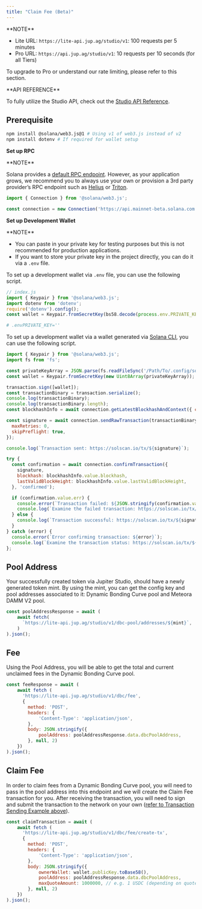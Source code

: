 ```yaml
---
title: "Claim Fee (Beta)"
---
```


<Info>
  **NOTE**

  * Lite URL: `https://lite-api.jup.ag/studio/v1`: 100 requests per 5 minutes
  * Pro URL: `https://api.jup.ag/studio/v1`: 10 requests per 10 seconds (for all Tiers)

  To upgrade to Pro or understand our rate limiting, please refer to this section.

  <CardGroup>
    <Card title="API Key Setup" href="/api-setup" icon="key" horizontal/>
    <Card title="API Rate Limit" href="/api-rate-limit" icon="gauge" horizontal/>
  </CardGroup>
</Info>

<Tip>
  **API REFERENCE**

  To fully utilize the Studio API, check out the [Studio API Reference](/api-reference/studio-api).
</Tip>

## Prerequisite

<AccordionGroup>
<Accordion title="Dependencies">

```bash
npm install @solana/web3.js@1 # Using v1 of web3.js instead of v2
npm install dotenv # If required for wallet setup
```
</Accordion>

<Accordion title="RPC">

  **Set up RPC**

<Info>
  **NOTE**

  Solana provides a [default RPC endpoint](https://solana.com/docs/core/clusters). However, as your application grows, we recommend you to always use your own or provision a 3rd party provider’s RPC endpoint such as [Helius](https://helius.dev/) or [Triton](https://triton.one/).
</Info>

```js
import { Connection } from '@solana/web3.js';

const connection = new Connection('https://api.mainnet-beta.solana.com');
```
</Accordion>

<Accordion title="Wallet">

  **Set up Development Wallet**

<Info>
  **NOTE**

  * You can paste in your private key for testing purposes but this is not recommended for production applications.
  * If you want to store your private key in the project directly, you can do it via a `.env` file.
</Info>

To set up a development wallet via `.env` file, you can use the following script.

```js
// index.js
import { Keypair } from '@solana/web3.js';
import dotenv from 'dotenv';
require('dotenv').config();
const wallet = Keypair.fromSecretKey(bs58.decode(process.env.PRIVATE_KEY || ''));
  ```

```bash
# .envPRIVATE_KEY=''
```

To set up a development wallet via a wallet generated via [Solana CLI](https://solana.com/docs/intro/installation#solana-cli-basics), you can use the following script.

```js
import { Keypair } from '@solana/web3.js';
import fs from 'fs';

const privateKeyArray = JSON.parse(fs.readFileSync('/Path/To/.config/solana/id.json', 'utf8').trim());
const wallet = Keypair.fromSecretKey(new Uint8Array(privateKeyArray));
```
</Accordion>

<Accordion title="Transaction Sending Example">

```js
transaction.sign([wallet]);
const transactionBinary = transaction.serialize();
console.log(transactionBinary);
console.log(transactionBinary.length);
const blockhashInfo = await connection.getLatestBlockhashAndContext({ commitment: 'finalized' });

const signature = await connection.sendRawTransaction(transactionBinary, {
  maxRetries: 0,
  skipPreflight: true,
});

console.log(`Transaction sent: https://solscan.io/tx/${signature}`);

try {
  const confirmation = await connection.confirmTransaction({
    signature,
    blockhash: blockhashInfo.value.blockhash,
    lastValidBlockHeight: blockhashInfo.value.lastValidBlockHeight,
  }, 'confirmed');

  if (confirmation.value.err) {
    console.error(`Transaction failed: ${JSON.stringify(confirmation.value.err)}`);
    console.log(`Examine the failed transaction: https://solscan.io/tx/${signature}`);
  } else {
    console.log(`Transaction successful: https://solscan.io/tx/${signature}`);
  }
} catch (error) {
  console.error(`Error confirming transaction: ${error}`);
  console.log(`Examine the transaction status: https://solscan.io/tx/${signature}`);
};
```
</Accordion>
</AccordionGroup>

## Pool Address

Your successfully created token via Jupiter Studio, should have a newly generated token mint. By using the mint, you can get the config key and pool addresses associated to it: Dynamic Bonding Curve pool and Meteora DAMM V2 pool.

```js
const poolAddressResponse = await (
    await fetch(
      `https://lite-api.jup.ag/studio/v1/dbc-pool/addresses/${mint}`,
    )
).json();
```

## Fee

Using the Pool Address, you will be able to get the total and current unclaimed fees in the Dynamic Bonding Curve pool.

```js
const feeResponse = await (
    await fetch (
      'https://lite-api.jup.ag/studio/v1/dbc/fee',
      {
        method: 'POST',
        headers: {
            'Content-Type': 'application/json',
        },
        body: JSON.stringify({
            poolAddress: poolAddressResponse.data.dbcPoolAddress,
        }, null, 2)
    })
).json();
```

## Claim Fee

In order to claim fees from a Dynamic Bonding Curve pool, you will need to pass in the pool address into this endpoint and we will create the Claim Fee transaction for you. After receiving the transaction, you will need to sign and submit the transaction to the network on your own ([refer to Transaction Sending Example above](#prerequisite)).

```js
const claimTransaction = await (
    await fetch (
      'https://lite-api.jup.ag/studio/v1/dbc/fee/create-tx',
      {
        method: 'POST',
        headers: {
            'Content-Type': 'application/json',
        },
        body: JSON.stringify({
            ownerWallet: wallet.publicKey.toBase58(),
            poolAddress: poolAddressResponse.data.dbcPoolAddress,
            maxQuoteAmount: 1000000, // e.g. 1 USDC (depending on quote mint and decimals)
        }, null, 2)
    })
).json();
```
